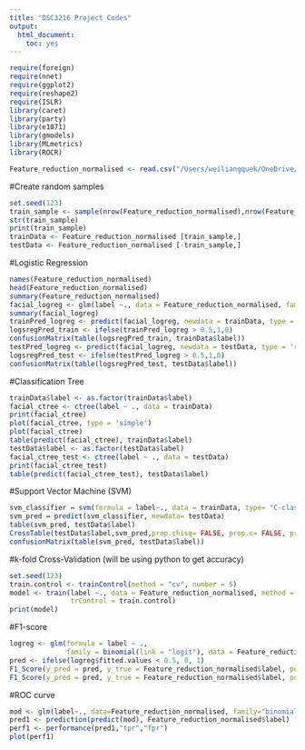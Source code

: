 ```yaml
---
title: "DSC3216 Project Codes"
output: 
  html_document:
    toc: yes
---
```


```r
require(foreign)
require(nnet)
require(ggplot2)
require(reshape2)
require(ISLR)
library(caret)
library(party)
library(e1071)
library(gmodels)
library(MLmetrics)
library(ROCR)
```

```r
Feature_reduction_normalised <- read.csv("/Users/weiliangquek/OneDrive/Documents/National University of Singapore/AY2018-19 Year 3 Semester 2/DSC3216 Predictive Analytics in Business/Projects/Data/Feature_reduction_normalised.csv")
```

#Create random samples
```r
set.seed(123)
train_sample <- sample(nrow(Feature_reduction_normalised),nrow(Feature_reduction_normalised)*0.7)
str(train_sample)
print(train_sample)
trainData <- Feature_reduction_normalised [train_sample,]
testData <- Feature_reduction_normalised [-train_sample,]
```

#Logistic Regression
```r
names(Feature_reduction_normalised)
head(Feature_reduction_normalised)
summary(Feature_reduction_normalised)
facial_logreg <- glm(label ~., data = Feature_reduction_normalised, family = binomial, control = list(maxit = 50))
summary(facial_logreg)
trainPred_logreg <- predict(facial_logreg, newdata = trainData, type = 'response')
logsregPred_train <- ifelse(trainPred_logreg > 0.5,1,0)
confusionMatrix(table(logsregPred_train, trainData$label))
testPred_logreg <- predict(facial_logreg, newdata = testData, type = 'response')
logsregPred_test <- ifelse(testPred_logreg > 0.5,1,0)
confusionMatrix(table(logsregPred_test, testData$label))       
```

#Classification Tree 
```r
trainData$label <- as.factor(trainData$label)
facial_ctree <- ctree(label ~ ., data = trainData)
print(facial_ctree)
plot(facial_ctree, type = 'simple')
plot(facial_ctree)
table(predict(facial_ctree), trainData$label)
testData$label <- as.factor(testData$label)
facial_ctree_test <- ctree(label ~ ., data = testData)
print(facial_ctree_test)
table(predict(facial_ctree_test), testData$label)
```

#Support Vector Machine (SVM)
```r
svm_classifier = svm(formula = label~., data = trainData, type= "C-classification", kernel = "linear")
svm_pred = predict(svm_classifier, newdata= testData)
table(svm_pred, testData$label)
CrossTable(testData$label,svm_pred,prop.chisq= FALSE, prop.c= FALSE, prop.r = FALSE)
confusionMatrix(table(svm_pred, testData$label))
```

#k-fold Cross-Validation (will be using python to get accuracy)
```r
set.seed(123) 
train.control <- trainControl(method = "cv", number = 5)
model <- train(label ~., data = Feature_reduction_normalised, method = "lm",
               trControl = train.control)
print(model)
```

#F1-score
```r
logreg <- glm(formula = label ~ .,
              family = binomial(link = "logit"), data = Feature_reduction_normalised)
pred <- ifelse(logreg$fitted.values < 0.5, 0, 1)
F1_Score(y_pred = pred, y_true = Feature_reduction_normalised$label, positive = "0")
F1_Score(y_pred = pred, y_true = Feature_reduction_normalised$label, positive = "1")
```

#ROC curve
```r
mod <- glm(label~., data=Feature_reduction_normalised, family="binomial")
pred1 <- prediction(predict(mod), Feature_reduction_normalised$label)
perf1 <- performance(pred1,"tpr","fpr")
plot(perf1)
```
